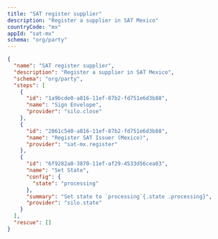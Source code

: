 ```yaml
---
title: "SAT register supplier"
description: "Register a supplier in SAT Mexico"
countryCode: "mx"
appId: "sat-mx"
schema: "org/party"
---
```


```json  Example SAT register supplier workflow with states expandable
{
  "name": "SAT register supplier",
  "description": "Register a supplier in SAT Mexico",
  "schema": "org/party",
  "steps": [
    {
      "id": "1a9bcde0-a816-11ef-87b2-fd751e6d3b88",
      "name": "Sign Envelope",
      "provider": "silo.close"
    },
    {
      "id": "2061c540-a816-11ef-87b2-fd751e6d3b88",
      "name": "Register SAT Issuer (Mexico)",
      "provider": "sat-mx.register"
    },
    {
      "id": "6f9282a0-3870-11ef-af29-4533d56cea03",
      "name": "Set State",
      "config": {
        "state": "processing"
      },
      "summary": "Set state to `processing`{.state .processing}",
      "provider": "silo.state"
    }
  ],
  "rescue": []
}
```